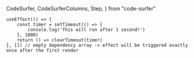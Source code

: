   CodeSurfer,
  CodeSurferColumns,
  Step,
} from "code-surfer"

<CodeSurfer>

```tsx showNumbers title="useEffecct - with cleanup"
useEffect(() => {
    const timer = setTimeout(() => {
        console.log('This will run after 1 second!')
    }, 1000)
    return () => clearTimeout(timer)
}, []) // empty dependency array -> effect will be triggered exactly once after the first render
```

```diff 1:6
```

```diff 2:4
```

```diff 5
```

```diff 6
```

</CodeSurfer>
